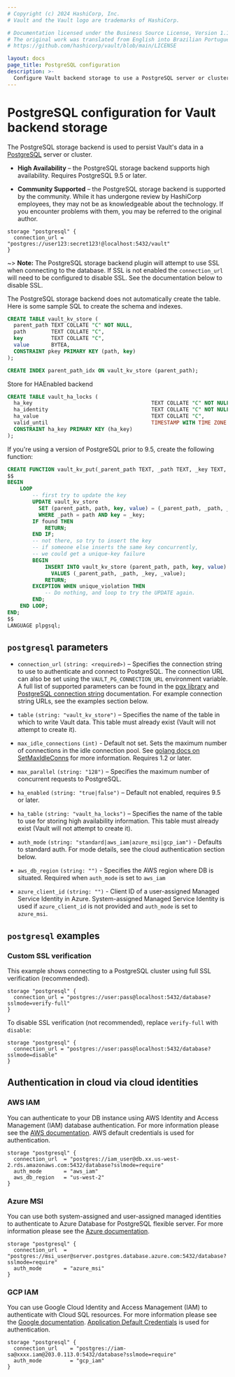 ```yaml
---
# Copyright (c) 2024 HashiCorp, Inc.
# Vault and the Vault logo are trademarks of HashiCorp.

# Documentation licensed under the Business Source License, Version 1.1.
# The original work was translated from English into Brazilian Portuguese.
# https://github.com/hashicorp/vault/blob/main/LICENSE

layout: docs
page_title: PostgreSQL configuration
description: >-
  Configure Vault backend storage to use a PostgreSQL server or cluster.
---
```


# PostgreSQL  configuration for Vault backend storage

The PostgreSQL storage backend is used to persist Vault's data in a
[PostgreSQL][postgresql] server or cluster.

- **High Availability** – the PostgreSQL storage backend supports
  high availability. Requires PostgreSQL 9.5 or later.

- **Community Supported** – the PostgreSQL storage backend is supported by the
  community. While it has undergone review by HashiCorp employees, they may not
  be as knowledgeable about the technology. If you encounter problems with them,
  you may be referred to the original author.

```hcl
storage "postgresql" {
  connection_url = "postgres://user123:secret123!@localhost:5432/vault"
}
```

~> **Note:** The PostgreSQL storage backend plugin will attempt to use SSL
when connecting to the database. If SSL is not enabled the `connection_url`
will need to be configured to disable SSL. See the documentation below
to disable SSL.

The PostgreSQL storage backend does not automatically create the table. Here is
some sample SQL to create the schema and indexes.

```sql
CREATE TABLE vault_kv_store (
  parent_path TEXT COLLATE "C" NOT NULL,
  path        TEXT COLLATE "C",
  key         TEXT COLLATE "C",
  value       BYTEA,
  CONSTRAINT pkey PRIMARY KEY (path, key)
);

CREATE INDEX parent_path_idx ON vault_kv_store (parent_path);
```

Store for HAEnabled backend

```sql
CREATE TABLE vault_ha_locks (
  ha_key                                      TEXT COLLATE "C" NOT NULL,
  ha_identity                                 TEXT COLLATE "C" NOT NULL,
  ha_value                                    TEXT COLLATE "C",
  valid_until                                 TIMESTAMP WITH TIME ZONE NOT NULL,
  CONSTRAINT ha_key PRIMARY KEY (ha_key)
);
```

If you're using a version of PostgreSQL prior to 9.5, create the following function:

```sql
CREATE FUNCTION vault_kv_put(_parent_path TEXT, _path TEXT, _key TEXT, _value BYTEA) RETURNS VOID AS
$$
BEGIN
    LOOP
        -- first try to update the key
        UPDATE vault_kv_store
          SET (parent_path, path, key, value) = (_parent_path, _path, _key, _value)
          WHERE _path = path AND key = _key;
        IF found THEN
            RETURN;
        END IF;
        -- not there, so try to insert the key
        -- if someone else inserts the same key concurrently,
        -- we could get a unique-key failure
        BEGIN
            INSERT INTO vault_kv_store (parent_path, path, key, value)
              VALUES (_parent_path, _path, _key, _value);
            RETURN;
        EXCEPTION WHEN unique_violation THEN
            -- Do nothing, and loop to try the UPDATE again.
        END;
    END LOOP;
END;
$$
LANGUAGE plpgsql;
```

## `postgresql` parameters

- `connection_url` `(string: <required>)` – Specifies the connection string to
  use to authenticate and connect to PostgreSQL. The connection URL can also be
  set using the `VAULT_PG_CONNECTION_URL` environment variable. A full list of supported
  parameters can be found in the [pgx library][pgxlib] and [PostgreSQL connection string][pg_conn_docs]
  documentation. For example connection string URLs, see the examples section below.

- `table` `(string: "vault_kv_store")` – Specifies the name of the table in
  which to write Vault data. This table must already exist (Vault will not
  attempt to create it).

- `max_idle_connections` `(int)` - Default not set. Sets the maximum number of
  connections in the idle connection pool. See
  [golang docs on SetMaxIdleConns][golang_setmaxidleconns] for more information.
  Requires 1.2 or later.

- `max_parallel` `(string: "128")` – Specifies the maximum number of concurrent
  requests to PostgreSQL.

- `ha_enabled` `(string: "true|false")` – Default not enabled, requires 9.5 or later.

- `ha_table` `(string: "vault_ha_locks")` – Specifies the name of the table to use
  for storing high availability information. This table must already exist (Vault
  will not attempt to create it).

- `auth_mode` `(string: "standard|aws_iam|azure_msi|gcp_iam")` - Defaults to standard auth.
  For mode details, see the cloud authentication section below.

- `aws_db_region` `(string: "")` -  Specifies the AWS region where DB is situated.
  Required when `auth_mode` is set to `aws_iam`

- `azure_client_id` `(string: "")` - Client ID of a user-assigned Managed Service Identity in Azure.
  System-assigned Managed Service Identity is used if `azure_client_id` is not provided and
  `auth_mode` is set to `azure_msi`.

## `postgresql` examples

### Custom SSL verification

This example shows connecting to a PostgreSQL cluster using full SSL
verification (recommended).

```hcl
storage "postgresql" {
  connection_url = "postgres://user:pass@localhost:5432/database?sslmode=verify-full"
}
```

To disable SSL verification (not recommended), replace `verify-full` with
`disable`:

```hcl
storage "postgresql" {
  connection_url = "postgres://user:pass@localhost:5432/database?sslmode=disable"
}
```

## Authentication in cloud via cloud identities

### AWS IAM
You can authenticate to your DB instance using AWS Identity and Access Management (IAM) database authentication. For more information
please see the [AWS documentation][aws_iam].
AWS default credentials is used for authentication.

```hcl
storage "postgresql" {
  connection_url  = "postgres://iam_user@db.xx.us-west-2.rds.amazonaws.com:5432/database?sslmode=require"
  auth_mode       = "aws_iam"
  aws_db_region   = "us-west-2"
}
```

### Azure MSI
You can use both system-assigned and user-assigned managed identities to authenticate to Azure Database for PostgreSQL flexible server.
For more information please see the [Azure documentation][azure_msi].

```hcl
storage "postgresql" {
  connection_url  = "postgres://msi_user@server.postgres.database.azure.com:5432/database?sslmode=require"
  auth_mode       = "azure_msi"
}
```

### GCP IAM
You can use Google Cloud Identity and Access Management (IAM) to authenticate with Cloud SQL resources.
For more information please see the [Google documentation][google_iam].
[Application Default Credentials][google_default_creds] is used for authentication.

```hcl
storage "postgresql" {
  connection_url    = "postgres://iam-sa@xxxx.iam@203.0.113.0:5432/database?sslmode=require"
  auth_mode         = "gcp_iam"
}
```

[golang_setmaxidleconns]: https://golang.org/pkg/database/sql/#DB.SetMaxIdleConns
[postgresql]: https://www.postgresql.org/
[pgxlib]: https://pkg.go.dev/github.com/jackc/pgx/stdlib
[pg_conn_docs]: https://www.postgresql.org/docs/current/libpq-connect.html#LIBPQ-CONNSTRING
[aws_iam]: https://docs.aws.amazon.com/AmazonRDS/latest/UserGuide/UsingWithRDS.IAMDBAuth.html
[azure_msi]: https://learn.microsoft.com/en-us/azure/postgresql/flexible-server/how-to-connect-with-managed-identity
[google_iam]: https://cloud.google.com/sql/docs/postgres/iam-authentication
[google_default_creds]: https://cloud.google.com/docs/authentication/provide-credentials-adc#how-to
